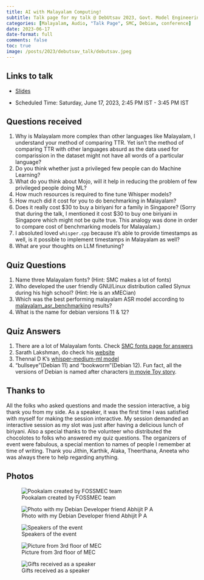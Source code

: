 ```yaml
---
title: AI with Malayalam Computing!
subtitle: Talk page for my talk @ DebUtsav 2023, Govt. Model Engineering College, Thrikkakara.
categories: [Malayalam, Audio, "Talk Page", SMC, Debian, conference]
date: 2023-06-17
date-format: full
comments: false
toc: true
image: /posts/2023/debutsav_talk/debutsav.jpeg
---
```


## Links to talk

- [Slides](../../../talks/mec/debutsav.qmd)

- Scheduled Time: Saturday, June 17, 2023, 2:45 PM IST - 3:45 PM IST

## Questions received

1. Why is Malayalam more complex than other languages like Malayalam, I understand your method of comparing TTR. Yet isn't the method of comparing TTR with other languages absurd as the data used for comparission in the dataset might not have all words of a particular language?
2. Do you think whether just a privileged few people can do Machine Learning?
3. What do you think about Mojo, will it help in reducing the problem of few privileged people doing ML?
4. How much resources is required to fine tune Whisper models?
5. How much did it cost for you to do benchmarking in Malayalam?
6. Does it really cost $30 to buy a biriyani for a family in Singapore? (Sorry that during the talk, I mentioned it cost $30 to buy one biriyani in Singapore which might not be quite true. This analogy was done in order to compare cost of benchmarking models for Malayalam.)
7. I absoluted loved `whisper.cpp` because it's able to provide timestamps as well, is it possible to implement timestamps in Malayalam as well?
8. What are your thoughts on LLM finetuning?

## Quiz Questions

1. Name three Malayalam fonts?
(Hint: SMC makes a lot of fonts)
2. Who developed the user friendly GNU/Linux distribution called Slynux during his high school?
(Hint: He is an xMECian)
3. Which was the best performing malayalam ASR model according to [malayalam_asr_benchmarking](https://github.com/kurianbenoy/malayalam_asr_benchmarking) results?
4. What is the name for debian versions 11 & 12?

## Quiz Answers

1. There are a lot of Malayalam fonts. Check [SMC fonts page for answers](https://www.smc.org.in/fonts/)
2. Sarath Lakshman, do check his [website](https://www.sarathlakshman.com/about/)
3. Thennal D K's [whisper-medium-ml model](https://huggingface.co/thennal/whisper-medium-ml)
4. "bullseye"(Debian 11) and "bookworm"(Debian 12). Fun fact, all the versions of Debian is named after characters [in movie Toy story](https://wiki.debian.org/ToyStory).

## Thanks to

All the folks who asked questions and made the session interactive, a big thank you from my side.
As a speaker, it was the first time I was satisfied with myself for making the session
interactive. My session demanded an interactive session as my slot was just after having a
delicious lunch of biriyani. Also a special thanks to the volunteer who distributed the chocolotes to folks
who answered my quiz questions. The organizers of event were fabulous, a special mention
to names of people I remember at time of writing. Thank you Jithin, Karthik, Alaka, Theerthana, Aneeta who
was always there to help regarding anything.

## Photos

![Pookalam created by FOSSMEC team](debutsav.jpeg)

![Photo with my Debian Developer friend Abhijit P A](IMG_20230617_093828555.jpg)

![Speakers of the event](IMG_20230617_140338687.jpg)

![Picture from 3rd floor of MEC](IMG_20230617_155155985.jpg)

![Gifts received as a speaker](IMG-1935.jpg)
